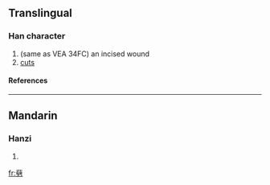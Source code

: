 ==Translingual==
===Han character===
{{Han char|rad=刀|as=17|sn=19|four=|canj=廿十尸竹 (TJSH)}}
# (same as VEA 34FC) an incised wound
# [[cuts]]
====References====
{{Han ref|kx=0145.350|hdz=10362.150|uh=3511|ud=13585}}

----
==Mandarin==
===Hanzi===
{{cmn-hanzi|pin=[[chì]] (chi4), [[dào]] (dao4), [[qì]] (qi4), [[shùi]] (shui4)|wg=ch'ih<sup>4</sup>, tao<sup>4</sup>, ch'i<sup>4</sup>, shui<sup>4</sup>}}
# {{defn|Mandarin}}

[[fr:㔑]]